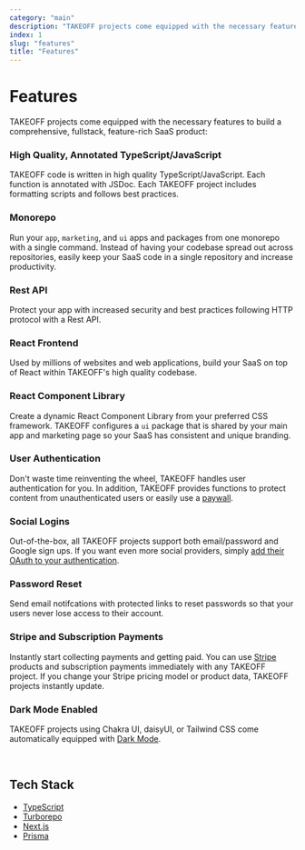 ```yaml
---
category: "main"
description: "TAKEOFF projects come equipped with the necessary features to build a comprehensive, fullstack, feature-rich SaaS product."
index: 1
slug: "features"
title: "Features"
---
```


# Features

TAKEOFF projects come equipped with the necessary features to build a comprehensive, fullstack, feature-rich SaaS product:

### High Quality, Annotated TypeScript/JavaScript

TAKEOFF code is written in high quality TypeScript/JavaScript. Each function is annotated with JSDoc. Each TAKEOFF project includes formatting scripts and follows best practices.

### Monorepo

Run your `app`, `marketing`, and `ui` apps and packages from one monorepo with a single command. Instead of having your codebase spread out across repositories, easily keep your SaaS code in a single repository and increase productivity.

### Rest API

Protect your app with increased security and best practices following HTTP protocol with a Rest API.

### React Frontend

Used by millions of websites and web applications, build your SaaS on top of React within TAKEOFF's high quality codebase.

### React Component Library

Create a dynamic React Component Library from your preferred CSS framework. TAKEOFF configures a `ui` package that is shared by your main app and marketing page so your SaaS has consistent and unique branding.

### User Authentication

Don't waste time reinventing the wheel, TAKEOFF handles user authentication for you. In addition, TAKEOFF provides functions to protect content from unauthenticated users or easily use a [paywall](https://takeoff-docs.durk.dev/content-protection).

### Social Logins

Out-of-the-box, all TAKEOFF projects support both email/password and Google sign ups. If you want even more social providers, simply [add their OAuth to your authentication](https://next-auth.js.org/providers).

### Password Reset

Send email notifcations with protected links to reset passwords so that your users never lose access to their account.

### Stripe and Subscription Payments

Instantly start collecting payments and getting paid. You can use [Stripe](https://stripe.com) products and subscription payments immediately with any TAKEOFF project. If you change your Stripe pricing model or product data, TAKEOFF projects instantly update.

### Dark Mode Enabled

TAKEOFF projects using Chakra UI, daisyUI, or Tailwind CSS come automatically equipped with [Dark Mode](https://takeoff-docs.durk.dev/dark-mode).

<br />

## Tech Stack

- [TypeScript](https://www.typescriptlang.org/)
- [Turborepo](https://turborepo.org/)
- [Next.js](https://nextjs.org/)
- [Prisma](https://www.prisma.io/)
